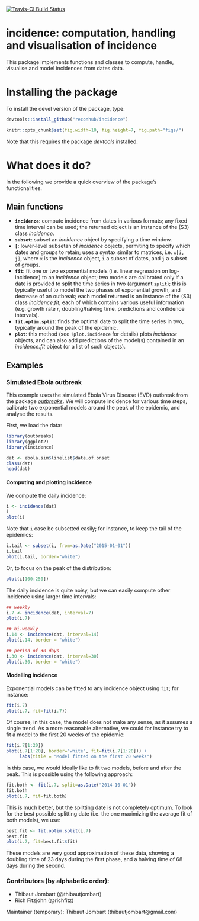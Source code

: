 
[![Travis-CI Build Status](https://travis-ci.org/OutbreakResources/incidence.svg?branch=master)](https://travis-ci.org/OutbreakResources/incidence)

# incidence: computation, handling and visualisation of incidence

This package implements functions and classes to compute, handle, visualise and model incidences
from dates data.



# Installing the package

To install the devel version of the package, type:
```r
devtools::install_github("reconhub/incidence")
```
```r
knitr::opts_chunk$set(fig.width=10, fig.height=7, fig.path="figs/")

```

Note that this requires the package *devtools* installed.



# What does it do?

In the following we provide a quick overview of the package's functionalities.

## Main functions

- **`incidence`**: compute incidence from dates in various formats; any fixed time interval can be used; the returned object is an instance of the (S3) class *incidence*.
- **`subset`**: subset an *incidence* object by specifying a time window.
- **`[`**: lower-level subsetan of *incidence* objects, permiting to specify which dates and groups to retain; uses a syntax similar to matrices, i.e. `x[i, j]`, where `x` is the *incidence* object, `i` a subset of dates, and `j` a subset of groups.
- **`fit`**: fit one or two exponential models (i.e. linear regression on log-incidence) to an *incidence* object; two models are calibrated only if a date is provided to split the time series in two (argument `split`); this is typically useful to model the two phases of exponential growth, and decrease of an outbreak; each model returned is an instance of the (S3) class *incidence.fit*, each of which contains various useful information (e.g. growth rate *r*, doubling/halving time, predictions and confidence intervals).
- **`fit.optim.split`**: finds the optimal date to split the time series in two, typically around the peak of the epidemic.
- **`plot`**: this method (see `?plot.incidence` for details) plots *incidence* objects, and can also add predictions of the model(s) contained in an  *incidence.fit* object (or a list of such objects).


## Examples

### Simulated Ebola outbreak

This example uses the simulated Ebola Virus Disease (EVD) outbreak from the package
[*outbreaks*](http://github.com/reconhub/outbreaks). We will compute incidence for various time
steps, calibrate two exponential models around the peak of the epidemic, and analyse the results.

First, we load the data:
```r
library(outbreaks)
library(ggplot2)
library(incidence)

dat <- ebola.sim$linelist$date.of.onset
class(dat)
head(dat)
```


#### Computing and plotting incidence
We compute the daily incidence:
```r
i <- incidence(dat)
i
plot(i)
```

Note that `i` case be subsetted easily; for instance, to keep the tail of the epidemics:
```r
i.tail <- subset(i, from=as.Date("2015-01-01"))
i.tail
plot(i.tail, border="white")
```

Or, to focus on the peak of the distribution:
```r
plot(i[100:250]) 
```

The daily incidence is quite noisy, but we can easily compute other incidence using larger time intervals:
```r
## weekly
i.7 <- incidence(dat, interval=7)
plot(i.7)

## bi-weekly
i.14 <- incidence(dat, interval=14)
plot(i.14, border = "white")

## period of 30 days
i.30 <- incidence(dat, interval=30)
plot(i.30, border = "white")

```



#### Modelling incidence

Exponential models can be fitted to any incidence object using `fit`; for instance:
```r
fit(i.7)
plot(i.7, fit=fit(i.7))
```

Of course, in this case, the model does not make any sense, as it assumes a single trend.
As a more reasonable alternative, we could for instance try to fit a model to the first 20 weeks of the epidemic:
```r
fit(i.7[1:20])
plot(i.7[1:20], border="white", fit=fit(i.7[1:20])) + 
     labs(title = "Model fitted on the first 20 weeks")
```


In this case, we would ideally like to fit two models, before and after the peak.
This is possible using the following approach:
```r
fit.both <- fit(i.7, split=as.Date("2014-10-01"))
fit.both
plot(i.7, fit=fit.both)
```

This is much better, but the splitting date is not completely optimum. To look for the best possible splitting date (i.e. the one maximizing the average fit of both models), we use:
```r
best.fit <- fit.optim.split(i.7)
best.fit
plot(i.7, fit=best.fit$fit)
```

These models are very good approximation of these data, showing a doubling time of 23 days during the first phase, and a halving time of 68 days during the second.


### Contributors (by alphabetic order):
- Thibaut Jombart (@thibautjombart)
- Rich Fitzjohn (@richfitz)

Maintainer (temporary): Thibaut Jombart (thibautjombart@gmail.com)
